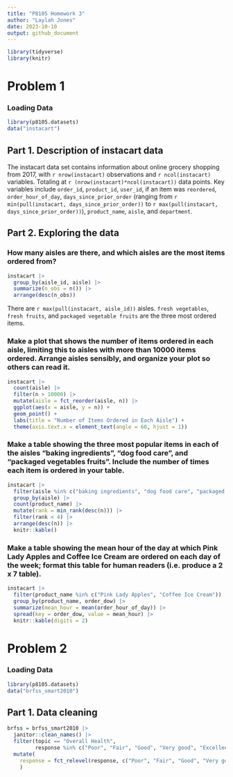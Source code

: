 ```yaml
---
title: "P8105 Homework 3"
author: "Laylah Jones"
date: 2023-10-10
output: github_document
---
```


```r
library(tidyverse)
library(knitr)
```

# Problem 1

### Loading Data

```r
library(p8105.datasets)
data("instacart")
```

## Part 1. Description of instacart data

The instacart data set contains information about online grocery shopping from 2017, with `r nrow(instacart)` observations and `r ncol(instacart)` variables. Totaling at `r (nrow(instacart)*ncol(instacart))` data points. Key variables include `order_id`, `product_id`, `user_id`, if an item was `reordered`, `order_hour_of_day`, `days_since_prior_order` (ranging from `r min(pull(instacart, days_since_prior_order))` to `r max(pull(instacart, days_since_prior_order))`), `product_name`, `aisle`, and `department`.


## Part 2. Exploring the data

### How many aisles are there, and which aisles are the most items ordered from?

```r
instacart |> 
  group_by(aisle_id, aisle) |> 
  summarize(n_obs = n()) |> 
  arrange(desc(n_obs))
```

There are `r max(pull(instacart, aisle_id))` aisles. `fresh vegetables`, `fresh fruits`, and `packaged vegetable fruits` are the three most ordered items. 

### Make a plot that shows the number of items ordered in each aisle, limiting this to aisles with more than 10000 items ordered. Arrange aisles sensibly, and organize your plot so others can read it.

```r
instacart |>  
  count(aisle) |> 
  filter(n > 10000) |> 
  mutate(aisle = fct_reorder(aisle, n)) |> 
  ggplot(aes(x = aisle, y = n)) + 
  geom_point() + 
  labs(title = "Number of Items Ordered in Each Aisle") +
  theme(axis.text.x = element_text(angle = 60, hjust = 1))
```

### Make a table showing the three most popular items in each of the aisles “baking ingredients”, “dog food care”, and “packaged vegetables fruits”. Include the number of times each item is ordered in your table.

```r
instacart |>
  filter(aisle %in% c("baking ingredients", "dog food care", "packaged vegetables fruits")) |>
  group_by(aisle) |>
  count(product_name) |>
  mutate(rank = min_rank(desc(n))) |>
  filter(rank < 4) |>
  arrange(desc(n)) |>
  knitr::kable()
```

### Make a table showing the mean hour of the day at which Pink Lady Apples and Coffee Ice Cream are ordered on each day of the week; format this table for human readers (i.e. produce a 2 x 7 table).

```r
instacart |> 
  filter(product_name %in% c("Pink Lady Apples", "Coffee Ice Cream")) |> 
  group_by(product_name, order_dow) |> 
  summarize(mean_hour = mean(order_hour_of_day)) |> 
  spread(key = order_dow, value = mean_hour) |> 
  knitr::kable(digits = 2)
```

# Problem 2

### Loading Data

```r
library(p8105.datasets)
data("brfss_smart2010")
```

## Part 1. Data cleaning

```r
brfss = brfss_smart2010 |>
  janitor::clean_names() |>
  filter(topic == "Overall Health", 
         response %in% c("Poor", "Fair", "Good", "Very good", "Excellent")) |> 
  mutate(
    response = fct_relevel(response, c("Poor", "Fair", "Good", "Very good", "Excellent"))
    )
```


